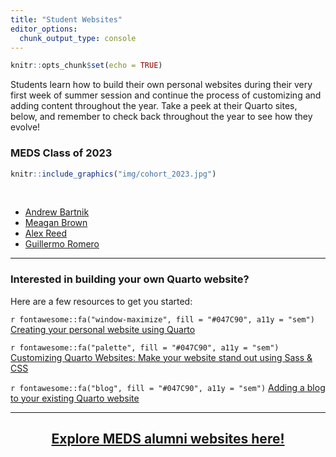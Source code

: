 ```yaml
---
title: "Student Websites"
editor_options: 
  chunk_output_type: console
---
```


```r
knitr::opts_chunk$set(echo = TRUE)
```

Students learn how to build their own personal websites during their very first week of summer session and continue the process of customizing and adding content throughout the year. Take a peek at their Quarto sites, below, and remember to check back throughout the year to see how they evolve!

### MEDS Class of 2023

```r
knitr::include_graphics("img/cohort_2023.jpg")
```

<br>

- [Andrew Bartnik](https://andrewbartnik.github.io/)
- [Meagan Brown](https://meaganbrown.github.io/)
- [Alex Reed](https://reedalexandria.github.io/)
- [Guillermo Romero](https://romero61.github.io/)

---

### Interested in building your own Quarto website?
 
Here are a few resources to get you started:

`r fontawesome::fa("window-maximize", fill = "#047C90", a11y = "sem")` [Creating your personal website using Quarto](https://ucsb-meds.github.io/creating-quarto-websites/)

`r fontawesome::fa("palette", fill = "#047C90", a11y = "sem")` [Customizing Quarto Websites: Make your website stand out using Sass & CSS](https://ucsb-meds.github.io/customizing-quarto-websites/#/title-slide)

`r fontawesome::fa("blog", fill = "#047C90", a11y = "sem")` [Adding a blog to your existing Quarto website](https://samanthacsik.github.io/posts/2022-10-24-quarto-blogs/)

---

<h2 align="center">[Explore MEDS alumni websites here!](alumni_websites.html)</h2>
